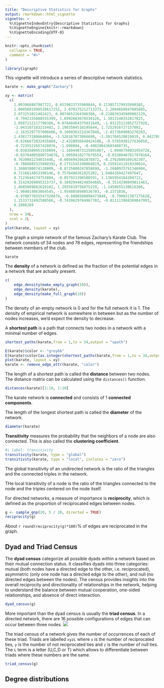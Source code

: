 ```yaml
---
title: "Descriptive Statistics for Graphs"
output: rmarkdown::html_vignette
vignette: >
  %\VignetteIndexEntry{Descriptive Statistics for Graphs}
  %\VignetteEngine{knitr::rmarkdown}
  %\VignetteEncoding{UTF-8}
---
```


```r
knitr::opts_chunk$set(
  collapse = TRUE,
  comment = "#>"
)
```

```r
library(igraph)
```

This vignette will introduce a series of descriptive network statistics.

```r
karate <- make_graph("Zachary")
```

```r
xy <- matrix(
  c(
    1.093966887087722, 0.6529823735960844, 0.113857179935990385,
    1.0085601998539617252, 2.070175212713373, 2.2894669847085685,
    2.073251021482423, 0.9074652164386368, -0.218839345089003129,
    -0.7942155888555399, 1.6992683670536126, 1.3013148352817825,
    2.0587212117790386, 0.07840464375031649, -1.83225113852727928,
    -2.043107183215482, 3.1903504510195644, 1.7252916727157002,
    -2.1635297757006606, 0.1099363214367048, -2.0173609083270283,
    1.438173180664004, -1.526167873866698, -1.391704520819019, 0.0427082625044537,
    -0.6266672832455868, -2.4328956848424186, -0.5765938127636058,
    -0.7235522657428076, -1.890884, -0.49828843603408735,
    -0.0382689951910894, -1.16044073125891867, -1.0946750031954726,
    -0.03704005890734676, 1.0959410277670554, -0.03380487817978164,
    0.7639081234015446, -0.0056942042878972, -0.2762080169182307,
    -0.7888685525880392, 0.2731545198004819, 0.25591411019330024,
    1.1600380074120809, -0.8725800247858699, -1.2680925791346904,
    0.7216614853390146, 0.7578488361025302, 1.0484169427497647,
    0.7123644274753804, -0.857921398588591, 1.1365954184204712,
    0.31429269895315737, 0.38929448248564685, -0.3514298049811463,
    1.4685069662610182, 1.2955819756075229, -1.1458655130616306,
    -1.904014863664545, -1.9548058940536703, -0.2371036,
    -0.978877855547320874, -0.6088580898473848, -0.790031387175628,
    1.1533732492508566, -0.7439629784967702, -0.011113968389847993,
    0.2006269
  ),
  nrow = 34L,
  ncol = 2L
)
plot(karate, layout = xy)
```
The graph a simple network of the famous Zachary's Karate Club. The network consists of 34 nodes and 78 edges, representing the friendships between members of the club.

```r
karate
```

The **density** of a network is defined as the fraction of the potential edges in a network that are actually present.
```r
c(
    edge_density(make_empty_graph(10)),
    edge_density(karate),
    edge_density(make_full_graph(10))
)
```

The density of an empty network is $0$ and for the full network it is $1$. 
The density of empirical network is somewhere in between but as the number of nodes increases, we'd expect the density to decrease.

A **shortest path** is a path that connects two nodes in a network with a minimal number of edges. 
```r
shortest_paths(karate,from = 1,to = 34,output = "vpath")
```

```r
E(karate)$color <- "grey66"
E(karate)$color[as.integer(shortest_paths(karate,from = 1,to = 34,output = "epath")$epath[[1]])] <- "red"
plot(karate, layout = xy)
karate <- remove_edge_attr(karate, "color")
```

The length of a shortest path is called the **distance** between two nodes. The distance matrix can be calculated using the `distances()` function.

```r
distances(karate)[1:10, 1:10]
```

The karate network is **connected** and consists of $1$ **connected components**. 

The length of the longest shortest path is called the **diameter** of the network.
```r
diameter(karate)
```

**Transitivity** measures the probability that the neighbors of a node are also connected. This is also called the **clustering coefficient**.  
```r
#| label: transitivity
transitivity(karate, type = "global")
transitivity(karate, type = "local", isolates = "zero")
```
The global transitivity of an undirected network is the ratio of the triangles and the connected triples in the network.

THe local transitivity of a node is the ratio of the triangles connected to the node and the triples centered on the node itself.

For directed networks, a measure of importance is **reciprocity**, which is defined as the proportion of reciprocated edges between nodes.

```r
g <- sample_gnp(20, 5 / 20, directed = TRUE)
reciprocity(g)
```

About `r round(reciprocity(g)*100)`% of edges are reciprocated in the graph. 

## Dyad and Triad Census

The **dyad census** categorize all possible dyads within a network based on their mutual connection status. It classifies dyads into three categories: mutual (both nodes have a directed edge to the other, i.e. reciprocated), asymmetric (only one node has a directed edge to the other), and null (no directed edges between the nodes). The census provides insights into the overall reciprocity and directionality of relationships in the network, helping to understand the balance between mutual cooperation, one-sided relationships, and absence of direct interaction.

```r
dyad_census(g)
```

More important than the dyad census is usually the **triad census**.
In a directed network, there are 16 possible configurations of edges that can occur between three nodes. 
![](triad_census.jpg)

The triad census of a network gives the number of occurrences of each of these triad. Triads are labelled `xyzL` where `x` is the number of reciprocated ties, `y` is the number of not reciprocated ties and `z` is the number of null ties. The `L` term is a letter (U,C,D or T) which allows to differentiate between triads where these numbers are the same. 

```r
triad_census(g)
```

## Degree distributions
